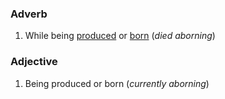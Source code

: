 ===Adverb===
# While being [[produce]]d or [[born]] (''died aborning'')

===Adjective===
# Being produced or born (''currently aborning'')